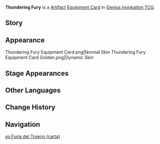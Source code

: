 {{About|the [[Genius Invokation TCG]] Equipment Card|the [[Artifact Set]]|Thundering Fury}}
{{Genius Invokation TCG Infobox
|title     = Thundering Fury
|id        = 312402
|image     = Thundering Fury Equipment Card.png
|type      = Equipment Card
|group     = Artifact
|effect    = '''When the character uses a Skill or equips a Talent:''' Spend 1 less {{Color|Electro Die}}. (Once per Round)<br/ >'''Roll Phase:''' 2 of the starting Elemental Dice you roll are always guaranteed to be {{Color|Electro Dice}}.
|matching  = 3
|source1   = {{Sold By}}
}}
'''Thundering Fury''' is a [[Artifact Card|Artifact]] [[Equipment Card]] in [[Genius Invokation TCG]].

==Story==
{{Description|"Then [[Ruu|I]] shall sing [[Kapatcir|you]] another tune &mdash; when you come again with thunder and rain!"|title=Plume of the Stormy Skies: Thundering Fury}}

==Appearance==
<gallery hideaddbutton="true">
Thundering Fury Equipment Card.png|Normal Skin
Thundering Fury Equipment Card Golden.png|Dynamic Skin
</gallery>

==Stage Appearances==
{{Genius Invokation TCG Stage Appearances}}

==Other Languages==
{{Transclude|Thundering Fury|Other Languages}}

==Change History==
{{Change History|3.3}}

==Navigation==
{{Genius Invokation TCG Navbox|Equipment Card}}

[[es:Furia del Trueno (carta)]]